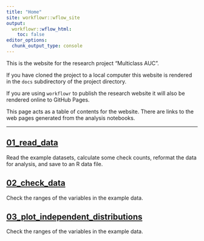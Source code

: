 ```yaml
---
title: "Home"
site: workflowr::wflow_site
output:
  workflowr::wflow_html:
    toc: false
editor_options:
  chunk_output_type: console
---
```


This is the website for the research project "Multiclass AUC".

If you have cloned the project to a local computer this website is
rendered in the `docs` subdirectory of the project directory.

If you are using `workflowr` to publish the research website it will
also be rendered online to GitHub Pages.

This page acts as a table of contents for the website. There are links
to the web pages generated from the analysis notebooks.

------------------------------------------------------------------------

## [01_read_data](01_read_data.html) {.unnumbered}

Read the example datasets, calculate some check counts, reformat the data for analysis, and save to an R data file.

## [02_check_data](02_check_data.html) {.unnumbered}

Check the ranges of the variables in the example data.

## [03_plot_independent_distributions](03_plot_independent_distributions.html) {.unnumbered}

Check the ranges of the variables in the example data.


